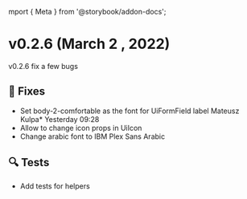 mport { Meta } from '@storybook/addon-docs';

<Meta title="Releases/v0.2.x/v0.2.6" />

<style>{`code { background-color: transparent!important; }`}</style>

# v0.2.6 (March 2 , 2022)
v0.2.6 fix a few bugs

## 🐛 Fixes
- Set body-2-comfortable as the font for UiFormField label Mateusz Kulpa* Yesterday 09:28
- Allow to change icon props in UiIcon
- Change arabic font to IBM Plex Sans Arabic

## 🔍 Tests
- Add tests for helpers
